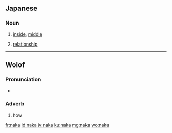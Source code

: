 ==Japanese==

===Noun===
{{ja-noun|r|hira=なか}}

# {{ja-def|中}} [[inside]], [[middle]]
#{{ja-def|仲}} [[relationship]]

----

==Wolof==

===Pronunciation===
* {{audio|Wo-naka.ogg|Audio}}

===Adverb===
{{head|wo|adverb}}

# how

[[fr:naka]]
[[id:naka]]
[[jv:naka]]
[[ku:naka]]
[[mg:naka]]
[[wo:naka]]